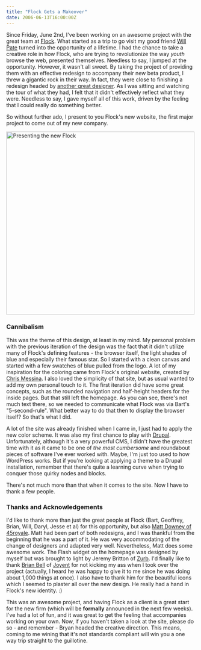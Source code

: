 ```yaml
---
title: "Flock Gets a Makeover"
date: 2006-06-13T16:00:00Z
---
```


Since Friday, June 2nd, I've been working on an awesome project with the great team at [Flock][1]. What started as a trip to go visit my good friend [Will Pate][2] turned into the opportunity of a lifetime. I had the chance to take a creative role in how Flock, who are trying to revolutionize the way _youth_ browse the web, presented themselves. Needless to say, I jumped at the opportunity. However, it wasn't all sweet. By taking the project of providing them with an effective redesign to accompany their new beta product, I threw a gigantic rock in their way. In fact, they were close to finishing a redesign headed by [another great designer][3]. As I was sitting and watching the tour of what they had, I felt that it didn't effectively reflect what they were. Needless to say, I gave myself all of this work, driven by the feeling that I could really do something better.

So without further ado, I present to you Flock's new website, the first major project to come out of my new company.

[<img src="http://static.flickr.com/46/166764603_cc5115d25d.jpg" width="500" height="486" alt="Presenting the new Flock" />][9]

### Cannibalism
This was the theme of this design, at least in my mind. My personal problem with the previous iteration of the design was the fact that it didn't utilize many of Flock's defining features - the browser itself, the light shades of blue and especially their famous star. So I started with a clean canvas and started with a few swatches of blue pulled from the logo. A lot of my inspiration for the coloring came from Flock's original website, created by [Chris Messina][4]. I also loved the simplicity of that site, but as usual wanted to add my own personal touch to it. The first iteration did have some great concepts, such as the rounded navigation and half-height headers for the inside pages. But that still left the homepage. As you can see, there's not much text there, so we needed to communicate what Flock was via Bart's "5-second-rule". What better way to do that then to display the browser itself? So that's what I did.

A lot of the site was already finished when I came in, I just had to apply the new color scheme. It was also my first chance to play with [Drupal][5]. Unfortunately, although it's a very powerful CMS, I didn't have the greatest time with it as it came to be one of _the most cumbersome_ and roundabout pieces of software I've ever worked with. Maybe, I'm just too used to how WordPress works. But if you're looking at applying a theme to a Drupal installation, remember that there's quite a learning curve when trying to conquer those quirky nodes and blocks.

There's not much more than that when it comes to the site. Now I have to thank a few people.

### Thanks and Acknowledgements
I'd like to thank more than just the great people at Flock (Bart, Geoffrey, Brian, Will, Daryl, Jesse et al) for this opportunity, but also [Matt Downey of 45royale][6]. Matt had been part of both redesigns, and I was thankful from the beginning that he was a part of it. He was very accommodating of the change of designers and adapted very well. Nevertheless, Matt does some awesome work. The Flash widget on the homepage was designed by myself but was brought to light by Jeremy Britton of [Zurb][7]. I'd finally like to thank [Brian Bell][3] of [Joyent][8] for not kicking my ass when I took over the project (actually, I heard he was happy to give it to me since he was doing about 1,000 things at once). I also have to thank him for the beautiful icons which I seemed to plaster all over the new design. He really had a hand in Flock's new identity. :)

This was an awesome project, and having Flock as a client is a great start for the new firm (which will be **formally** announced in the next few weeks). I've had a lot of fun, and it was great to get the feeling that accompanies working on your own. Now, if you haven't taken a look at the site, please do so - and remember - Bryan headed the creative direction. This means, coming to me wining that it's not standards compliant will win you a one way trip straight to the guillotine.

[1]: http://flock.com/
[2]: http://willpate.org/
[3]: http://bryanbell.com/
[4]: http://factoryjoe.com/
[5]: http://drupal.org/
[6]: http://45royale.com/
[7]: http://zurb.com/
[8]: http://joyent.com/
[9]: http://www.flickr.com/photos/avalonstar/166764603/
